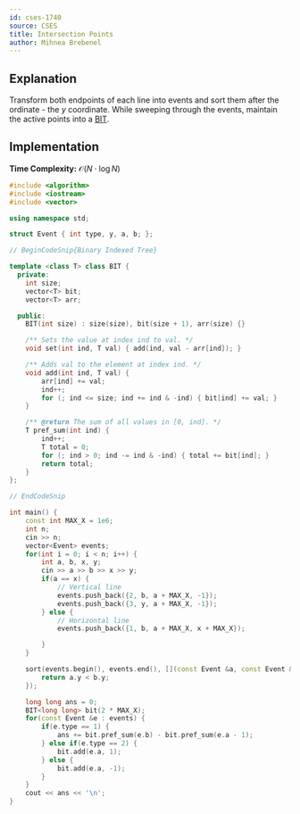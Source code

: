 ```yaml
---
id: cses-1740
source: CSES
title: Intersection Points
author: Mihnea Brebenel
---
```


## Explanation

Transform both endpoints of each line into events and sort them after the ordinate - the $y$ coordinate. 
While sweeping through the events, maintain the active points into a [BIT](https://usaco.guide/gold/PURS#binary-indexed-tree).

## Implementation

**Time Complexity:** $\mathcal{O}(N \cdot \log{N})$

<LanguageSection>
<CPPSection>

```cpp 
#include <algorithm>
#include <iostream>
#include <vector>

using namespace std;

struct Event { int type, y, a, b; };

// BeginCodeSnip{Binary Indexed Tree}

template <class T> class BIT {
  private:
	int size;
	vector<T> bit;
	vector<T> arr;

  public:
	BIT(int size) : size(size), bit(size + 1), arr(size) {}

	/** Sets the value at index ind to val. */
	void set(int ind, T val) { add(ind, val - arr[ind]); }

	/** Adds val to the element at index ind. */
	void add(int ind, T val) {
		arr[ind] += val;
		ind++;
		for (; ind <= size; ind += ind & -ind) { bit[ind] += val; }
	}

	/** @return The sum of all values in [0, ind]. */
	T pref_sum(int ind) {
		ind++;
		T total = 0;
		for (; ind > 0; ind -= ind & -ind) { total += bit[ind]; }
		return total;
	}
};

// EndCodeSnip

int main() { 
	const int MAX_X = 1e6;
	int n;
	cin >> n;
	vector<Event> events;
	for(int i = 0; i < n; i++) {
		int a, b, x, y;
		cin >> a >> b >> x >> y;
		if(a == x) {
			// Vertical line
			events.push_back({2, b, a + MAX_X, -1});
			events.push_back({3, y, a + MAX_X, -1});
		} else {
			// Horizontal line
			events.push_back({1, b, a + MAX_X, x + MAX_X});

		}
	}

	sort(events.begin(), events.end(), [](const Event &a, const Event &b) {
		return a.y < b.y;
	});

	long long ans = 0;
	BIT<long long> bit(2 * MAX_X);
	for(const Event &e : events) {
		if(e.type == 1) {
			ans += bit.pref_sum(e.b) - bit.pref_sum(e.a - 1);
		} else if(e.type == 2) {
			bit.add(e.a, 1);
		} else {
			bit.add(e.a, -1);
		}
	}
	cout << ans << '\n';
}

```

</CPPSection>
</LanguageSection>